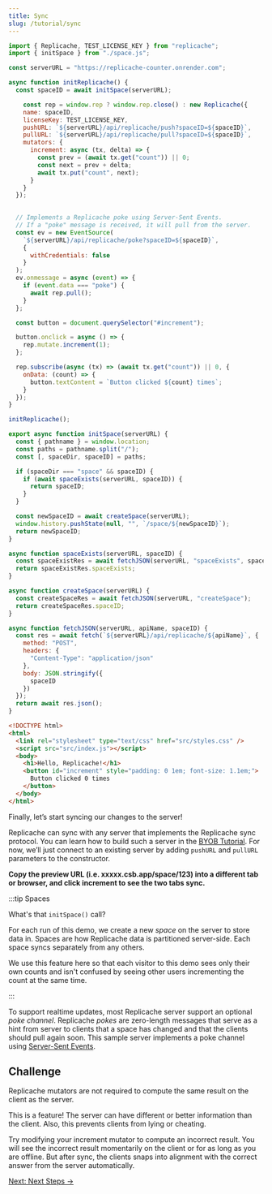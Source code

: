 ```yaml
---
title: Sync
slug: /tutorial/sync
---
```


<CodeViewer>

```js src/index.js
import { Replicache, TEST_LICENSE_KEY } from "replicache";
import { initSpace } from "./space.js";

const serverURL = "https://replicache-counter.onrender.com";

async function initReplicache() {
  const spaceID = await initSpace(serverURL);

    const rep = window.rep ? window.rep.close() : new Replicache({
    name: spaceID,
    licenseKey: TEST_LICENSE_KEY,
    pushURL: `${serverURL}/api/replicache/push?spaceID=${spaceID}`,
    pullURL: `${serverURL}/api/replicache/pull?spaceID=${spaceID}`,
    mutators: {
      increment: async (tx, delta) => {
        const prev = (await tx.get("count")) || 0;
        const next = prev + delta;
        await tx.put("count", next);
      }
    }
  });
    

  // Implements a Replicache poke using Server-Sent Events.
  // If a "poke" message is received, it will pull from the server.
  const ev = new EventSource(
    `${serverURL}/api/replicache/poke?spaceID=${spaceID}`,
    {
      withCredentials: false
    }
  );
  ev.onmessage = async (event) => {
    if (event.data === "poke") {
      await rep.pull();
    }
  };

  const button = document.querySelector("#increment");

  button.onclick = async () => {
    rep.mutate.increment(1);
  };

  rep.subscribe(async (tx) => (await tx.get("count")) || 0, {
    onData: (count) => {
      button.textContent = `Button clicked ${count} times`;
    }
  });
}

initReplicache();
```

```js src/space.js
export async function initSpace(serverURL) {
  const { pathname } = window.location;
  const paths = pathname.split("/");
  const [, spaceDir, spaceID] = paths;

  if (spaceDir === "space" && spaceID) {
    if (await spaceExists(serverURL, spaceID)) {
      return spaceID;
    }
  }

  const newSpaceID = await createSpace(serverURL);
  window.history.pushState(null, "", `/space/${newSpaceID}`);
  return newSpaceID;
}

async function spaceExists(serverURL, spaceID) {
  const spaceExistRes = await fetchJSON(serverURL, "spaceExists", spaceID);
  return spaceExistRes.spaceExists;
}

async function createSpace(serverURL) {
  const createSpaceRes = await fetchJSON(serverURL, "createSpace");
  return createSpaceRes.spaceID;
}

async function fetchJSON(serverURL, apiName, spaceID) {
  const res = await fetch(`${serverURL}/api/replicache/${apiName}`, {
    method: "POST",
    headers: {
      "Content-Type": "application/json"
    },
    body: JSON.stringify({
      spaceID
    })
  });
  return await res.json();
}

```

```html index.html
<!DOCTYPE html>
<html>
  <link rel="stylesheet" type="text/css" href="src/styles.css" />
  <script src="src/index.js"></script>
  <body>
    <h1>Hello, Replicache!</h1>
    <button id="increment" style="padding: 0 1em; font-size: 1.1em;">
      Button clicked 0 times
    </button>
  </body>
</html>
```
</CodeViewer>

Finally, let’s start syncing our changes to the server!

Replicache can sync with any server that implements the Replicache sync protocol. You can learn how to build such a server in the [BYOB Tutorial](/byob/intro). For now, we’ll just connect to an existing server by adding `pushURL` and `pullURL` parameters to the constructor.

**Copy the preview URL (i.e. xxxxx.csb.app/space/123) into a different tab or browser, and click increment to see the two tabs sync.**

:::tip Spaces

What's that `initSpace()` call?

For each run of this demo, we create a new _space_ on the server to store data in. Spaces are how Replicache data is partitioned server-side. Each space syncs separately from any others.

We use this feature here so that each visitor to this demo sees only their own counts and isn't confused by seeing other users incrementing the count at the same time.

:::

To support realtime updates, most Replicache server support an optional _poke channel_. Replicache _pokes_ are zero-length messages that serve as a hint from server to clients that a space has changed and that the clients should pull again soon. This sample server implements a poke channel using [Server-Sent Events](https://developer.mozilla.org/en-US/docs/Web/API/Server-sent_events/Using_server-sent_events).

<h2>Challenge</h2>

Replicache mutators are not required to compute the same result on the client as the server.

This is a feature! The server can have different or better information than the client. Also, this prevents clients from lying or cheating.

Try modifying your increment mutator to compute an incorrect result. You will see the incorrect result momentarily on the client or for as long as you are offline. But after sync, the clients snaps into alignment with the correct answer from the server automatically.

<div style={{fontSize:"1.2em", fontWeight:"bold", marginTop:"3em"}}><a href="/tutorial/next-steps">Next: Next Steps &rarr;</a></div>
